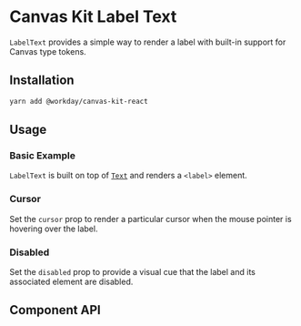 

<Meta title="Components/Text/Label Text" />

# Canvas Kit Label Text

`LabelText` provides a simple way to render a label with built-in support for Canvas type tokens.

## Installation

```sh
yarn add @workday/canvas-kit-react
```

## Usage

### Basic Example

`LabelText` is built on top of [`Text`](/components/text/text/) and renders a `<label>` element.

<ExampleCodeBlock code={Basic} />

### Cursor

Set the `cursor` prop to render a particular cursor when the mouse pointer is hovering over the
label.

<ExampleCodeBlock code={Cursor} />

### Disabled

Set the `disabled` prop to provide a visual cue that the label and its associated element are
disabled.

<ExampleCodeBlock code={Disabled} />

## Component API

<SymbolDoc name="LabelText" fileName="/react/text/" hideDescription />
